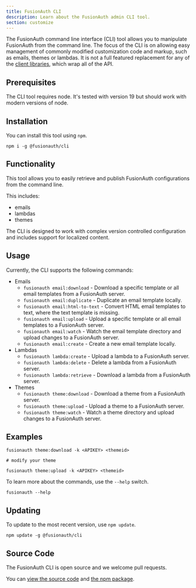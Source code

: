 ```yaml
---
title: FusionAuth CLI
description: Learn about the FusionAuth admin CLI tool.
section: customize
---
```


The FusionAuth command line interface (CLI) tool allows you to manipulate FusionAuth from the command line. The focus of the CLI is on allowing easy management of commonly modified customization code and markup, such as emails, themes or lambdas. It is not a full featured replacement for any of the [client libraries](/docs/sdks/), which wrap all of the API.

## Prerequisites

The CLI tool requires node. It's tested with version 19 but should work with modern versions of node.

## Installation

You can install this tool using `npm`.

```
npm i -g @fusionauth/cli
```

## Functionality

This tool allows you to easily retrieve and publish FusionAuth configurations from the command line.

This includes:

* emails
* lambdas
* themes

The CLI is designed to work with complex version controlled configuration and includes support for localized content.

## Usage

Currently, the CLI supports the following commands:
- Emails
  - `fusionauth email:download` - Download a specific template or all email templates from a FusionAuth server.
  - `fusionauth email:duplicate` - Duplicate an email template locally.
  - `fusionauth email:html-to-text` - Convert HTML email templates to text, where the text template is missing.
  - `fusionauth email:upload` - Upload a specific template or all email templates to a FusionAuth server.
  - `fusionauth email:watch` - Watch the email template directory and upload changes to a FusionAuth server.
  - `fusionauth email:create` - Create a new email template locally.
- Lambdas
  - `fusionauth lambda:create` - Upload a lambda to a FusionAuth server.
  - `fusionauth lambda:delete` - Delete a lambda from a FusionAuth server.
  - `fusionauth lambda:retrieve` - Download a lambda from a FusionAuth server.
- Themes
  - `fusionauth theme:download` - Download a theme from a FusionAuth server.
  - `fusionauth theme:upload` - Upload a theme to a FusionAuth server.
  - `fusionauth theme:watch` - Watch a theme directory and upload changes to a FusionAuth server.

## Examples

```
fusionauth theme:download -k <APIKEY> <themeid>

# modify your theme

fusionauth theme:upload -k <APIKEY> <themeid>
```

To learn more about the commands, use the `--help` switch.

```
fusionauth --help
```

## Updating 

To update to the most recent version, use `npm update`.

```
npm update -g @fusionauth/cli
```

## Source Code

The FusionAuth CLI is open source and we welcome pull requests.

You can [view the source code](https://github.com/FusionAuth/fusionauth-node-cli) and [the npm package](https://www.npmjs.com/package/@fusionauth/cli).
